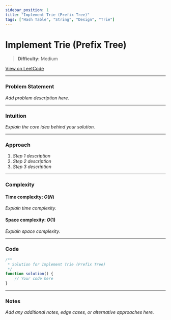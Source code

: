 ```yaml
---
sidebar_position: 1
title: "Implement Trie (Prefix Tree)"
tags: ["Hash Table", "String", "Design", "Trie"]
---
```


# Implement Trie (Prefix Tree)

> **Difficulty:** Medium

[View on LeetCode](https://leetcode.com/problems/implement-trie-prefix-tree/)

***

### Problem Statement

_Add problem description here._

***

### Intuition

_Explain the core idea behind your solution._

***

### Approach

1. _Step 1 description_
2. _Step 2 description_
3. _Step 3 description_

***

### Complexity

#### Time complexity: $O(N)$

_Explain time complexity._

#### Space complexity: $O(1)$

_Explain space complexity._

***

### Code

```javascript
/**
 * Solution for Implement Trie (Prefix Tree)
 */
function solution() {
    // Your code here
}
```

***

### Notes

_Add any additional notes, edge cases, or alternative approaches here._
